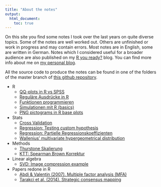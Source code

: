 ```yaml
---
title: "About the notes"
output:
  html_document:
    toc: true
---
```


On this site you find some notes I took over the last years on quite diverse topics. Some of the notes are well worked out. Others are unfinished or work in progress and may contain errors. Most notes are in English, some are written in German. Notes which I considered useful for a broader audience are also published on my [R you ready?](http://ryouready.wordpress.com) blog. You can find more info about me on [my personal blog](http://markheckmann.de).

All the source code to produce the notes can be found in one of the folders of the master branch of [this github repository](https://github.com/markheckmann/notes). 

* R
    + [QQ-plots in R vs SPSS](./qq_plot_by_hand.html)
    + [Reguläre Ausdrücke in R](./regular_expressions/regex.pdf)
    + [Funktionen programmieren](./r_funktionen_programmieren/funktionen_programmieren.pdf)
    + [Simulationen mit R (basics)](./simulation_basics/2012_simulation_reworked.pdf)
    + [PNG pictograms in R base plots](./colorize_png_pictograms.html)
        
* Stats
    + [Cross Validation](./cross_validation.html)
    + [Regression: Testing custom hypothesis](./regression_custom_hypotheses.html)
    + [Regression: Partielle Regressionskoeffizienten](./regression_partiell.html)
    + [Wallenius' multivariate hypergeometrical distribution](./wallenius-distribution.html)

* Methods 
    + [Thurstone Skalierung](./scaling_thurstone.html)
    + [KTT: Spearman Brown Korrektur](./ctt_spearman_brown.html)

* Linear algebra
    + [SVD: Image compression example](./svd_image_compression.html)

* Papers redone in R
    + [Abdi & Valentin (2007). Multiple factor analysis (MFA)](./multiple_factor_analysis.html)
    + [Tarakci et al. (2014). Strategic consensus mapping](./strategic_consensus_mapping_sray.html)

    
    


